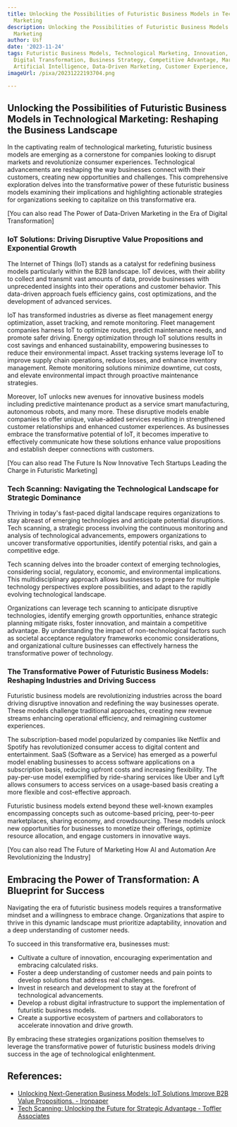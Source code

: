 ```yaml
---
title: Unlocking the Possibilities of Futuristic Business Models in Technological
  Marketing
description: Unlocking the Possibilities of Futuristic Business Models in Technological
  Marketing
author: Usf
date: '2023-11-24'
tags: Futuristic Business Models, Technological Marketing, Innovation, Emerging Technologies,
  Digital Transformation, Business Strategy, Competitive Advantage, Marketing Automation,
  Artificial Intelligence, Data-Driven Marketing, Customer Experience, Growth Strategies
imageUrl: /pixa/20231222193704.png

---
```

## Unlocking the Possibilities  of Futuristic Business Models in Technological Marketing: Reshaping the Business Landscape

In the captivating realm of technological marketing, futuristic business  models are  emerging as a cornerstone for companies looking to  disrupt markets and  revolutionize consumer experiences. Technological advancements are  reshaping the way businesses connect with their customers,  creating new opportunities and challenges. This comprehensive exploration delves into the transformative power of these futuristic  business models examining their implications and highlighting actionable  strategies for organizations seeking to capitalize on this transformative era.

[You can also read The Power of Data-Driven  Marketing  in the Era  of Digital Transformation]


### IoT Solutions: Driving Disruptive  Value Propositions and Exponential Growth

The Internet of Things (IoT)  stands as a catalyst for redefining business models particularly within the B2B landscape. IoT devices, with their ability to collect  and transmit vast amounts of data, provide businesses with unprecedented insights  into  their operations and customer behavior. This data-driven approach fuels efficiency gains, cost optimizations, and the development of advanced services.

IoT has transformed industries as diverse as  fleet management energy optimization, asset tracking, and remote monitoring. Fleet management companies  harness IoT to optimize routes, predict maintenance needs,  and promote safer driving. Energy optimization through IoT solutions results in cost savings and  enhanced sustainability, empowering businesses to reduce their environmental impact. Asset tracking  systems leverage IoT to improve supply chain operations, reduce losses, and enhance inventory management. Remote monitoring solutions minimize  downtime, cut costs, and elevate environmental  impact through proactive maintenance strategies.

Moreover, IoT unlocks new avenues for innovative business models including predictive maintenance product as a service  smart  manufacturing, autonomous robots, and  many more. These disruptive  models enable companies to offer unique, value-added services resulting in strengthened customer relationships and enhanced  customer  experiences. As businesses embrace the transformative potential of IoT, it becomes imperative to effectively communicate how these solutions enhance value propositions and establish deeper connections with customers.

[You can also read The Future Is Now Innovative Tech Startups Leading the Charge in Futuristic Marketing]


### Tech Scanning: Navigating the Technological Landscape for Strategic  Dominance

Thriving in  today's fast-paced digital landscape requires organizations to  stay abreast of emerging technologies  and anticipate potential disruptions. Tech scanning, a strategic process involving the continuous monitoring and analysis of technological advancements, empowers organizations to  uncover transformative opportunities, identify potential risks, and gain a  competitive edge.

Tech scanning delves into  the broader context of emerging  technologies, considering social, regulatory, economic, and environmental implications. This multidisciplinary approach allows businesses to prepare for multiple technology perspectives explore possibilities, and adapt  to the rapidly evolving technological landscape.

Organizations can leverage tech scanning to  anticipate disruptive  technologies, identify emerging  growth opportunities, enhance strategic planning mitigate risks, foster innovation, and maintain a competitive  advantage. By understanding the impact  of non-technological factors such as  societal acceptance regulatory frameworks economic considerations, and organizational culture businesses can effectively harness the transformative  power of technology.

###  The Transformative Power of Futuristic Business Models: Reshaping  Industries  and Driving Success

Futuristic business models are revolutionizing  industries across the  board driving disruptive innovation and redefining the way businesses operate. These models challenge traditional approaches, creating new revenue  streams enhancing operational efficiency, and reimagining customer experiences.

The  subscription-based model popularized by companies like Netflix and Spotify has revolutionized consumer access to digital content and entertainment. SaaS (Software as a Service) has emerged as a powerful model enabling businesses to access software applications on a subscription basis, reducing upfront costs and increasing flexibility. The pay-per-use model exemplified by ride-sharing services like Uber and Lyft allows consumers to access  services on a usage-based basis creating a more flexible and cost-effective approach.

Futuristic business models extend beyond these well-known examples encompassing concepts such as outcome-based pricing, peer-to-peer marketplaces, sharing  economy, and crowdsourcing. These models unlock new opportunities for businesses to monetize their offerings, optimize resource allocation,  and  engage customers in innovative ways.

[You can also read The Future of Marketing How AI  and Automation Are Revolutionizing the Industry]


##  Embracing the Power of Transformation: A  Blueprint  for Success

Navigating the era of  futuristic business models requires a transformative mindset and a willingness to  embrace change. Organizations that aspire to thrive in this dynamic landscape must prioritize  adaptability, innovation and a  deep understanding of customer needs.

To succeed in this transformative  era, businesses must:

- Cultivate a culture  of innovation,  encouraging experimentation and embracing calculated risks.
- Foster a  deep understanding of customer needs and pain points to develop solutions that address real challenges.
- Invest in research and development to stay at the forefront of  technological advancements.
- Develop a robust digital infrastructure to support the implementation of  futuristic business models.
-  Create a supportive ecosystem of partners and collaborators to accelerate innovation and drive growth.

By embracing these strategies  organizations  position  themselves to leverage the transformative power  of futuristic business models  driving success in  the age of technological enlightenment.

## References:
- [Unlocking Next-Generation Business Models: IoT Solutions Improve B2B Value Propositions. - Ironpaper](https://www.ironpaper.com/webintel/unlocking-next-generation-business-models-iot-solutions-improve-b2b-value-propositions)
- [Tech Scanning: Unlocking the Future for Strategic Advantage - Toffler Associates](https://tofflerassociates.com/vanishing-point/tech-scanning-unlocking-the-future-for-strategic-advantage/)
